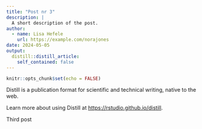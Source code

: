 ```yaml
---
title: "Post nr 3"
description: |
  A short description of the post.
author:
  - name: Lisa Hefele
    url: https://example.com/norajones
date: 2024-05-05
output:
  distill::distill_article:
    self_contained: false
---
```



```r
knitr::opts_chunk$set(echo = FALSE)
```

Distill is a publication format for scientific and technical writing, native to the web.

Learn more about using Distill at <https://rstudio.github.io/distill>.


Third post
